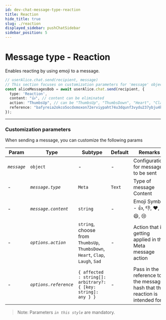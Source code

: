 ```yaml
---
id: dev-chat-message-type-reaction
title: Reaction
hide_title: true
slug: ./reaction
displayed_sidebar: pushChatSidebar
sidebar_position: 5
---
```


# Message type - Reaction
Enables reacting by using emoji to a message. 

<head>
  <title>Message Type - Reaction | Push Chat | Push Documentation</title>
</head>


<Tabs className="codetabs" groupId="code-examples">
  <TabItem value="js" attributes={{className: "codetab js"}} default>
    

  ```typescript
  // userAlice.chat.send(recipient, message)
  // This section focuses on customization parameters for 'message' object
  const aliceMessagesBob = await userAlice.chat.send(recipient, {
    type: 'Reaction',
    content: "👍", // content can be eliminated
    action: "ThumbsUp", // can be "ThumbsUp", "ThumbsDown", "Heart", "Clap", "Laugh", "Sad", etc
    reference: "bafyreia2okco5ocdxmoxon72erviypaht74u3dqunf3vydu237ybju4kw4" // pass in the reference to the message hash that this reaction is intended for 
  });
  ```

  </TabItem>
</Tabs>

---

### Customization parameters
When sending a message, you can customize the following params

| Param                  | Type                   | Subtype                                                        | Default | Remarks                                                                             |
| ---------------------- | ---------------------- |--------------------------------------------------------------- | ------- | ----------------------------------------------------------------------------------- |
| _`message`_            | `object`               | -                                                              | -       | Configuration for message to be sent                                                |
| -                      | _`message.type`_       | `Meta`                                                         | `Text`  | Type of message Content                                                             |
| -                      | _`message.content`_    | `string`                                                       | -       | Emoji Symbol - 👍, 👎, ❤️, 👏, 😄, 😢                                                  |
| -                      | _`options.action`_     | `string`, choose from `ThumbsUp`, `ThumbsDown`, `Heart`, `Clap`, `Laugh`, `Sad` | -       | Action that is getting applied in the Meta message action                                                                      |
| -                      | _`options.reference`_       | `{ affected : string[]: arbitrary?: { [key: string]: any } }`  | -       | Pass in the reference to the message hash that this reaction is intended for |

> Note: Parameters _`in this style`_ are mandatory.